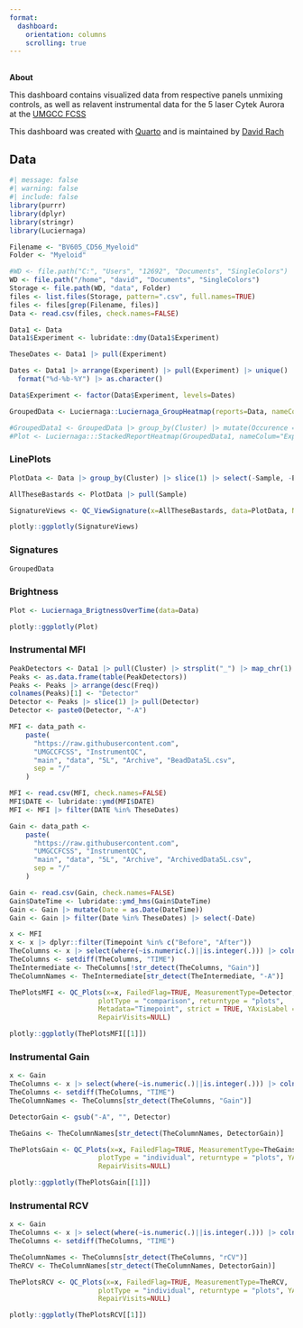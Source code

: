 ```yaml
---
format:
  dashboard:
    orientation: columns
    scrolling: true
---
```


## {.sidebar}

**About**

This dashboard contains visualized data from respective panels unmixing controls, as well as relavent instrumental data for the 5 laser Cytek Aurora at the [UMGCC FCSS](https://umgccfcss.github.io/InstrumentQC/)

This dashboard was created with [Quarto](https://quarto.org/) and is maintained by [David Rach](https://github.com/DavidRach)

## Data

```r
#| message: false
#| warning: false
#| include: false
library(purrr)
library(dplyr)
library(stringr)
library(Luciernaga)
```

```r
Filename <- "BV605_CD56_Myeloid"
Folder <- "Myeloid"

#WD <- file.path("C:", "Users", "12692", "Documents", "SingleColors")
WD <- file.path("/home", "david", "Documents", "SingleColors")
Storage <- file.path(WD, "data", Folder)
files <- list.files(Storage, pattern=".csv", full.names=TRUE)
files <- files[grep(Filename, files)]
Data <- read.csv(files, check.names=FALSE)
```

```r
Data1 <- Data
Data1$Experiment <- lubridate::dmy(Data1$Experiment)

TheseDates <- Data1 |> pull(Experiment)

Dates <- Data1 |> arrange(Experiment) |> pull(Experiment) |> unique() |> 
  format("%d-%b-%Y") |> as.character()

Data$Experiment <- factor(Data$Experiment, levels=Dates)

GroupedData <- Luciernaga::Luciernaga_GroupHeatmap(reports=Data, nameColumn="Experiment", cutoff=0.05, returntype="plot")

#GroupedData1 <- GroupedData |> group_by(Cluster) |> mutate(Occurence = n()) |> filter(Occurence > 3)
#Plot <- Luciernaga:::StackedReportHeatmap(GroupedData1, nameColum="Experiment")
```

### LinePlots

```r
PlotData <- Data |> group_by(Cluster) |> slice(1) |> select(-Sample, -Experiment, -Condition, -Count) |> rename(Sample=Cluster) |> ungroup()

AllTheseBastards <- PlotData |> pull(Sample)

SignatureViews <- QC_ViewSignature(x=AllTheseBastards, data=PlotData, Normalize=TRUE)
```

```r
plotly::ggplotly(SignatureViews)
```

### Signatures

```r
GroupedData
```

### Brightness

```r
Plot <- Luciernaga_BrigtnessOverTime(data=Data)
```

```r
plotly::ggplotly(Plot)
```

### Instrumental MFI

```r
PeakDetectors <- Data1 |> pull(Cluster) |> strsplit("_") |> map_chr(1)
Peaks <- as.data.frame(table(PeakDetectors))
Peaks <- Peaks |> arrange(desc(Freq))
colnames(Peaks)[1] <- "Detector"
Detector <- Peaks |> slice(1) |> pull(Detector)
Detector <- paste0(Detector, "-A")

MFI <- data_path <-                                                
    paste(                                                  
      "https://raw.githubusercontent.com",                  
      "UMGCCFCSS", "InstrumentQC",                   
      "main", "data", "5L", "Archive", "BeadData5L.csv",                              
      sep = "/"                                             
    )

MFI <- read.csv(MFI, check.names=FALSE)
MFI$DATE <- lubridate::ymd(MFI$DATE)
MFI <- MFI |> filter(DATE %in% TheseDates)

Gain <- data_path <-                                                
    paste(                                                  
      "https://raw.githubusercontent.com",                  
      "UMGCCFCSS", "InstrumentQC",                   
      "main", "data", "5L", "Archive", "ArchivedData5L.csv",                              
      sep = "/"                                             
    ) 

Gain <- read.csv(Gain, check.names=FALSE)
Gain$DateTime <- lubridate::ymd_hms(Gain$DateTime)
Gain <- Gain |> mutate(Date = as.Date(DateTime))
Gain <- Gain |> filter(Date %in% TheseDates) |> select(-Date)
```

```r
x <- MFI
x <- x |> dplyr::filter(Timepoint %in% c("Before", "After"))
TheColumns <- x |> select(where(~is.numeric(.)||is.integer(.))) |> colnames()
TheColumns <- setdiff(TheColumns, "TIME")
TheIntermediate <- TheColumns[!str_detect(TheColumns, "Gain")]
TheColumnNames <- TheIntermediate[str_detect(TheIntermediate, "-A")]

ThePlotsMFI <- QC_Plots(x=x, FailedFlag=TRUE, MeasurementType=Detector,
                      plotType = "comparison", returntype = "plots",
                      Metadata="Timepoint", strict = TRUE, YAxisLabel = "MFI",
                      RepairVisits=NULL)
```

```r
plotly::ggplotly(ThePlotsMFI[[1]])
```

### Instrumental Gain

```r
x <- Gain
TheColumns <- x |> select(where(~is.numeric(.)||is.integer(.))) |> colnames()
TheColumns <- setdiff(TheColumns, "TIME")
TheColumnNames <- TheColumns[str_detect(TheColumns, "Gain")]

DetectorGain <- gsub("-A", "", Detector)

TheGains <- TheColumnNames[str_detect(TheColumnNames, DetectorGain)]

ThePlotsGain <- QC_Plots(x=x, FailedFlag=TRUE, MeasurementType=TheGains,
                      plotType = "individual", returntype = "plots", YAxisLabel = "Gain",
                      RepairVisits=NULL)
```

```r
plotly::ggplotly(ThePlotsGain[[1]])
```

### Instrumental RCV

```r
x <- Gain
TheColumns <- x |> select(where(~is.numeric(.)||is.integer(.))) |> colnames()
TheColumns <- setdiff(TheColumns, "TIME")

TheColumnNames <- TheColumns[str_detect(TheColumns, "rCV")]
TheRCV <- TheColumnNames[str_detect(TheColumnNames, DetectorGain)]

ThePlotsRCV <- QC_Plots(x=x, FailedFlag=TRUE, MeasurementType=TheRCV,
                      plotType = "individual", returntype = "plots", YAxisLabel = "%rCV",
                      RepairVisits=NULL)
```

```r
plotly::ggplotly(ThePlotsRCV[[1]])
```

